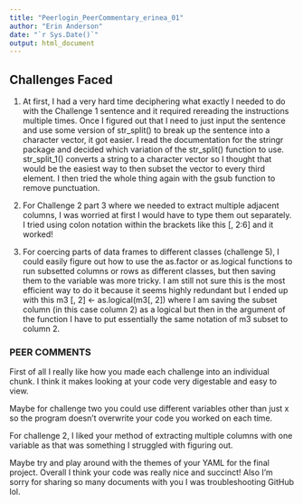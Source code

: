 ```yaml
---
title: "Peerlogin_PeerCommentary_erinea_01"
author: "Erin Anderson"
date: "`r Sys.Date()`"
output: html_document
---
```



## Challenges Faced
1. At first, I had a very hard time deciphering what exactly I needed to do with the Challenge 1 sentence and it required rereading the instructions multiple times. Once I figured out that I need to just input the sentence and use some version of str_split() to break up the sentence into a character vector, it got easier. I read the documentation for the stringr package and decided which variation of the str_split() function to use. str_split_1() converts a string to a character vector so I thought that would be the easiest way to then subset the vector to every third element. I then tried the whole thing again with the gsub function to remove punctuation.

2. For Challenge 2 part 3 where we needed to extract multiple adjacent columns, I was worried at first I would have to type them out separately. I tried using colon notation within the brackets like this [, 2:6] and it worked!

3. For coercing parts of data frames to different classes (challenge 5), I could easily figure out how to use the as.factor or as.logical functions to run subsetted columns or rows as different classes, but then saving them to the variable was more tricky. I am still not sure this is the most efficient way to do it because it seems highly redundant but I ended up with this m3 [, 2] <- as.logical(m3[, 2]) where I am saving the subset column (in this case column 2) as a logical but then in the argument of the function I have to put essentially the same notation of m3 subset to column 2. 


### PEER COMMENTS
First of all I really like how you made each challenge into an individual chunk. I think it makes looking at your code very digestable and easy to view. 

Maybe for challenge two you could use different variables other than just x so the program doesn't overwrite your code you worked on each time.

For challenge 2, I liked your method of extracting multiple columns with one variable as that was something I struggled with figuring out.

Maybe try and play around with the themes of your YAML for the final project. Overall I think your code was really nice and succinct! Also I'm sorry for sharing so many documents with you I was troubleshooting GitHub lol.
